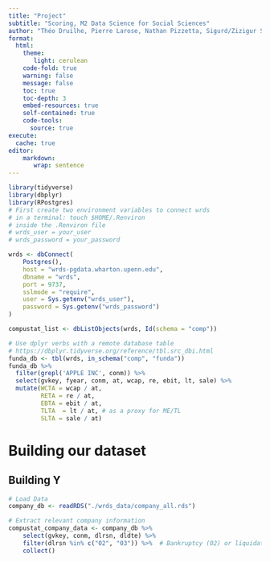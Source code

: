 ```yaml
---
title: "Project"
subtitle: "Scoring, M2 Data Science for Social Sciences"
author: "Théo Druilhe, Pierre Larose, Nathan Pizzetta, Sigurd/Zizigur Saue"
format: 
  html:
    theme: 
       light: cerulean
    code-fold: true
    warning: false
    message: false
    toc: true
    toc-depth: 3
    embed-resources: true
    self-contained: true
    code-tools:
      source: true
execute:
  cache: true
editor: 
    markdown: 
       wrap: sentence
---
```



```r
library(tidyverse)
library(dbplyr)
library(RPostgres)
# First create two environment variables to connect wrds
# in a terminal: touch $HOME/.Renviron
# inside the .Renviron file
# wrds_user = your_user
# wrds_password = your_password

wrds <- dbConnect(
    Postgres(),
    host = "wrds-pgdata.wharton.upenn.edu",
    dbname = "wrds",
    port = 9737,
    sslmode = "require",
    user = Sys.getenv("wrds_user"),
    password = Sys.getenv("wrds_password")
)

compustat_list <- dbListObjects(wrds, Id(schema = "comp"))

# Use dplyr verbs with a remote database table
# https://dbplyr.tidyverse.org/reference/tbl.src_dbi.html
funda_db <- tbl(wrds, in_schema("comp", "funda"))
funda_db %>%
  filter(grepl('APPLE INC', conm)) %>%
  select(gvkey, fyear, conm, at, wcap, re, ebit, lt, sale) %>%
  mutate(WCTA = wcap / at,
         RETA = re / at,
         EBTA = ebit / at,
         TLTA  = lt / at, # as a proxy for ME/TL
         SLTA = sale / at)
```

# Building our dataset

## Building Y

```r
# Load Data
company_db <- readRDS("./wrds_data/company_all.rds")

# Extract relevant company information
compustat_company_data <- company_db %>%
    select(gvkey, conm, dlrsn, dldte) %>%
    filter(dlrsn %in% c("02", "03")) %>%  # Bankruptcy (02) or liquidation (03)
    collect()
```

